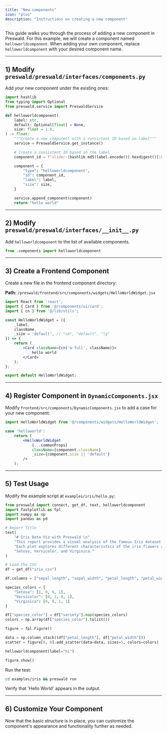 ```yaml
---
title: "New components"
icon: "plus"
description: "Instructions on creating a new component"
---
```


This guide walks you through the process of adding a new component in Preswald. For this example, we will create a component named `helloworldcomponent`. When adding your own component, replace `helloworldcomponent` with your desired component name.

---

## 1) Modify `preswald/preswald/interfaces/components.py`

Add your new component under the existing ones:

```python
import hashlib
from typing import Optional
from preswald.service import PreswaldService

def helloworldcomponent(
    label: str,
    default: Optional[float] = None,
    size: float = 1.0,
) -> float:
    """Create a new component with a consistent ID based on label"""
    service = PreswaldService.get_instance()

    # Create a consistent ID based on the label
    component_id = f"slider-{hashlib.md5(label.encode()).hexdigest()[:8]}"

    component = {
        "type": "helloworldcomponent",
        "id": component_id,
        "label": label,
        "size": size,
    }

    service.append_component(component)
    return "hello world"
```

---

## 2) Modify `preswald/preswald/interfaces/__init__.py`

Add `helloworldcomponent` to the list of available components.

```python
from .components import helloworldcomponent
```

---

## 3) Create a Frontend Component

Create a new file in the frontend component directory:

**Path:** `/preswald/frontend/src/components/widgets/HelloWorldWidget.jsx`

```jsx
import React from 'react';
import { Card } from '@/components/ui/card';
import { cn } from '@/lib/utils';

const HelloWorldWidget = ({
    _label,
    className,
    _size = 'default', // "sm", "default", "lg"
}) => {
    return (
        <Card className={cn('w-full', className)}>
            hello world
        </Card>
    );
};

export default HelloWorldWidget;
```

---

## 4) Register Component in `DynamicComponents.jsx`

Modify `frontend/src/components/DynamicComponents.jsx` to add a case for your new component:

```jsx
import HelloWorldWidget from '@/components/widgets/HelloWorldWidget';

case 'helloworld':
    return (
        <HelloWorldWidget
            {...commonProps}
            className={component.className}
            _size={component.size || 'default'}
        />
    );
```

---

## 5) Test Usage

Modify the example script at `examples/iris/hello.py`:

```python
from preswald import connect, get_df, text, helloworldcomponent
import fastplotlib as fpl
import numpy as np
import pandas as pd

# Report Title
text(
    "# Iris Data Viz with Preswald \n"
    "This report provides a visual analysis of the famous Iris dataset. "
    "Each plot explores different characteristics of the iris flowers across three species: "
    "Setosa, Versicolor, and Virginica."
)

# Load the CSV
df = get_df("iris_csv")

df.columns = ["sepal_length", "sepal_width", "petal_length", "petal_width", "variety"]

species_colors = {
    "Setosa": [1, 0, 0, 1],
    "Versicolor": [0, 1, 0, 1],
    "Virginica": [0, 0, 1, 1]
}

df["species_color"] = df["variety"].map(species_colors)
colors = np.array(df["species_color"].tolist())

figure = fpl.Figure()

data = np.column_stack((df["petal_length"], df["petal_width"]))
scatter = figure[0, 0].add_scatter(data=data, sizes=5, colors=colors)

helloworldcomponent(label="hi")

figure.show()
```

Run the test:

```sh
cd examples/iris && preswald run
```

Verify that 'Hello World' appears in the output.

---

## 6) Customize Your Component

Now that the basic structure is in place, you can customize the component's appearance and functionality further as needed.